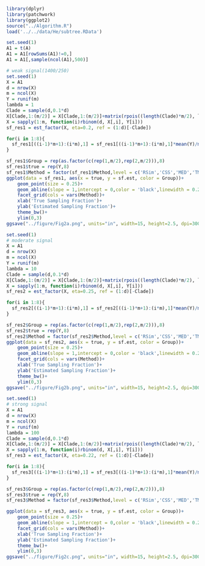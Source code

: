 ```r
library(dplyr)
library(patchwork)
library(ggplot2)
source("../Algorithm.R")
load('../../data/He/subtree.RData')
```

```r
set.seed(1)
A1 = t(A)
A1 = A1[rowSums(A1)!=0,]
A1 = A1[,sample(ncol(A1),500)]
```


```r
# weak signal(1400/250)
set.seed(1)
X = A1
d = nrow(X)
m = ncol(X)
Y = runif(m)
lambda = 1
Clade = sample(d,0.1*d)
X[Clade,1:(m/2)] = X[Clade,1:(m/2)]+matrix(rpois((length(Clade)*m/2), lambda),nrow = length(Clade))
X = sapply(1:m, function(i)rbinom(d, X[,i], Y[i]))
sf_res1 = est_factor(X, eta=0.2, ref = (1:d)[-Clade])

for(i in 1:8){
  sf_res1[((i-1)*m+1):(i*m),1] = sf_res1[((i-1)*m+1):(i*m),1]*mean(Y)/mean(sf_res1[((i-1)*m+1):(i*m),1])
}

sf_res1$Group = rep(as.factor(c(rep(1,m/2),rep(2,m/2))),8)
sf_res1$true = rep(Y,8)
sf_res1$Method = factor(sf_res1$Method,level = c('RSim','CSS','MED','TMM','TSS','UQ','GMPR','Oracle'))
ggplot(data = sf_res1, aes(x = true, y = sf.est, color = Group))+
    geom_point(size = 0.25)+
    geom_abline(slope = 1,intercept = 0,color = 'black',linewidth = 0.25)+
    facet_grid(cols = vars(Method))+
    xlab('True Sampling Fraction')+
    ylab('Estimated Sampling Fraction')+
    theme_bw()+
    ylim(0,3)
ggsave("../figure/Fig2a.png", units="in", width=15, height=2.5, dpi=300)
```


```r
set.seed(1)
# moderate signal
X = A1
d = nrow(X)
m = ncol(X)
Y = runif(m)
lambda = 10
Clade = sample(d,0.1*d)
X[Clade,1:(m/2)] = X[Clade,1:(m/2)]+matrix(rpois((length(Clade)*m/2), lambda),nrow = length(Clade))
X = sapply(1:m, function(i)rbinom(d, X[,i], Y[i]))
sf_res2 = est_factor(X, eta=0.25, ref = (1:d)[-Clade])

for(i in 1:8){
  sf_res2[((i-1)*m+1):(i*m),1] = sf_res2[((i-1)*m+1):(i*m),1]*mean(Y)/mean(sf_res2[((i-1)*m+1):(i*m),1])
}

sf_res2$Group = rep(as.factor(c(rep(1,m/2),rep(2,m/2))),8)
sf_res2$true = rep(Y,8)
sf_res2$Method = factor(sf_res2$Method,level = c('RSim','CSS','MED','TMM','TSS','UQ','GMPR','Oracle'))
ggplot(data = sf_res2, aes(x = true, y = sf.est, color = Group))+
    geom_point(size = 0.25)+
    geom_abline(slope = 1,intercept = 0,color = 'black',linewidth = 0.25)+
    facet_grid(cols = vars(Method))+
    xlab('True Sampling Fraction')+
    ylab('Estimated Sampling Fraction')+
    theme_bw()+
    ylim(0,3)
ggsave("../figure/Fig2b.png", units="in", width=15, height=2.5, dpi=300)
```


```r
set.seed(1)
# strong signal
X = A1
d = nrow(X)
m = ncol(X)
Y = runif(m)
lambda = 100
Clade = sample(d,0.1*d)
X[Clade,1:(m/2)] = X[Clade,1:(m/2)]+matrix(rpois((length(Clade)*m/2), lambda),nrow = length(Clade))
X = sapply(1:m, function(i)rbinom(d, X[,i], Y[i]))
sf_res3 = est_factor(X, eta=0.22, ref = (1:d)[-Clade])

for(i in 1:8){
  sf_res3[((i-1)*m+1):(i*m),1] = sf_res3[((i-1)*m+1):(i*m),1]*mean(Y)/mean(sf_res3[((i-1)*m+1):(i*m),1])
}

sf_res3$Group = rep(as.factor(c(rep(1,m/2),rep(2,m/2))),8)
sf_res3$true = rep(Y,8)
sf_res3$Method = factor(sf_res3$Method,level = c('RSim','CSS','MED','TMM','TSS','UQ','GMPR','Oracle'))

ggplot(data = sf_res3, aes(x = true, y = sf.est, color = Group))+
    geom_point(size = 0.25)+
    geom_abline(slope = 1,intercept = 0,color = 'black',linewidth = 0.25)+
    facet_grid(cols = vars(Method))+
    xlab('True Sampling Fraction')+
    ylab('Estimated Sampling Fraction')+
    theme_bw()+
    ylim(0,3)
ggsave("../figure/Fig2c.png", units="in", width=15, height=2.5, dpi=300)
```


